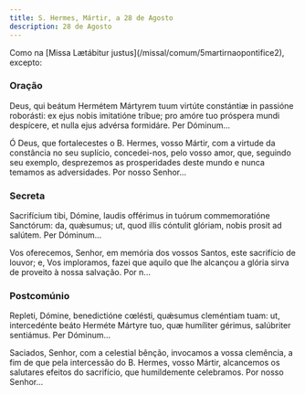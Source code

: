 ```yaml
---
title: S. Hermes, Mártir, a 28 de Agosto
description: 28 de Agosto
---
```


<aside>
  Como na [Missa Lætábitur justus](/missal/comum/5martirnaopontifice2), excepto:
</aside>

### Oração

<div class="side-by-side not-content">

Deus, qui beátum Hermétem Mártyrem tuum virtúte constántiæ in passióne roborásti: ex ejus nobis imitatióne tríbue; pro amóre tuo próspera mundi despícere, et nulla ejus advérsa formidáre. Per Dóminum...

Ó Deus, que fortalecestes o B. Hermes, vosso Mártir, com a virtude da constância no seu suplício, concedei-nos, pelo vosso amor, que, seguindo seu exemplo, desprezemos as prosperidades deste mundo e nunca temamos as adversidades. Por nosso Senhor...

</div>

### Secreta

<div class="side-by-side not-content">

Sacrifícium tibi, Dómine, laudis offérimus in tuórum commemoratióne Sanctórum: da, quǽsumus; ut, quod illis cóntulit glóriam, nobis prosit ad salútem. Per Dóminum...

Vos oferecemos, Senhor, em memória dos vossos Santos, este sacrifício de louvor; e, Vos imploramos, fazei que aquilo que lhe alcançou a glória sirva de proveito à nossa salvação. Por n...

</div>

### Postcomúnio

<div class="side-by-side not-content">

Repleti, Dómine, benedictióne cœlésti, quǽsumus cleméntiam tuam: ut, intercedénte beáto Herméte Mártyre tuo, quæ humíliter gérimus, salúbriter sentiámus. Per Dóminum...

Saciados, Senhor, com a celestial bênção, invocamos a vossa clemência, a fim de que pela intercessão do B. Hermes, vosso Mártir, alcancemos os salutares efeitos do sacrifício, que humildemente celebramos. Por nosso Senhor...

</div>
